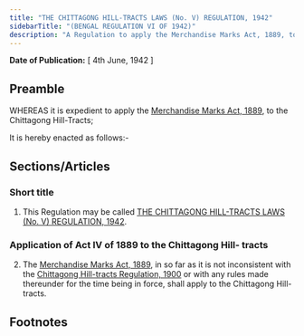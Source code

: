 ```yaml
---
title: "THE CHITTAGONG HILL-TRACTS LAWS (No. V) REGULATION, 1942"
sidebarTitle: "(BENGAL REGULATION VI OF 1942)"
description: "A Regulation to apply the Merchandise Marks Act, 1889, to the Chittagong Hill tracts."
---
```


**Date of Publication:** [ 4th June, 1942 ]

## Preamble

WHEREAS it is expedient to apply the [Merchandise Marks Act, 1889](/act-62.html "Merchandise Marks Act, 1889"), to the Chittagong Hill-Tracts;

It is hereby enacted as follows:-

## Sections/Articles

### Short title

1. This Regulation may be called [THE CHITTAGONG HILL-TRACTS LAWS (No. V) REGULATION, 1942](/act-1330.html "THE CHITTAGONG HILL-TRACTS LAWS (No. V) REGULATION, 1942").

### Application of Act IV of 1889 to the Chittagong Hill- tracts

2. The [Merchandise Marks Act, 1889](/act-62.html "Merchandise Marks Act, 1889"), in so far as it is not inconsistent with the [Chittagong Hill-tracts Regulation, 1900](/act-1313.html "Chittagong Hill-tracts Regulation, 1900") or with any rules made thereunder for the time being in force, shall apply to the Chittagong Hill-tracts.

## Footnotes
